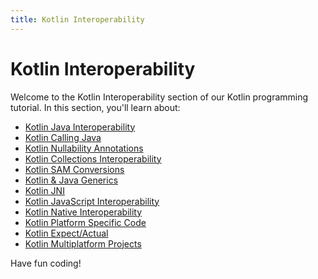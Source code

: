 ```yaml
---
title: Kotlin Interoperability
---
```


# Kotlin Interoperability

Welcome to the Kotlin Interoperability section of our Kotlin programming tutorial. In this section, you'll learn about:

- [Kotlin Java Interoperability](./0-kotlin-java-interoperability.mdx)
- [Kotlin Calling Java](./1-kotlin-calling-java.mdx)
- [Kotlin Nullability Annotations](./2-kotlin-nullability-annotations.mdx)
- [Kotlin Collections Interoperability](./3-kotlin-collections-interoperability.mdx)
- [Kotlin SAM Conversions](./4-kotlin-sam-conversions.mdx)
- [Kotlin & Java Generics](./5-kotlin-java-generics.mdx)
- [Kotlin JNI](./6-kotlin-jni.mdx)
- [Kotlin JavaScript Interoperability](./7-kotlin-javascript-interoperability.mdx)
- [Kotlin Native Interoperability](./8-kotlin-native-interoperability.mdx)
- [Kotlin Platform Specific Code](./9-kotlin-platform-specific-code.mdx)
- [Kotlin Expect/Actual](./10-kotlin-expect-actual.mdx)
- [Kotlin Multiplatform Projects](./11-kotlin-multiplatform-projects.mdx)

Have fun coding!